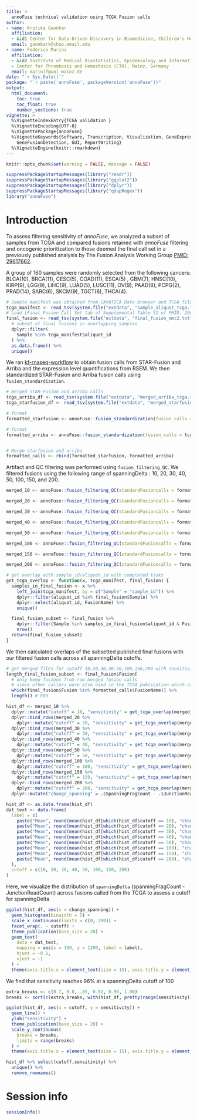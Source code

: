 ```yaml
---
title: > 
  annoFuse technical validation using TCGA Fusion calls
author:
- name: Krutika Gaonkar
  affiliation: 
  - &id1 Center for Data-Driven Discovery in Biomedicine, Children’s Hospital of Philadelphia, USA
  email: gaonkark@chop.email.edu
- name: Federico Marini
  affiliation: 
  - &id2 Institute of Medical Biostatistics, Epidemiology and Informatics (IMBEI), Mainz, Germany
  - Center for Thrombosis and Hemostasis (CTH), Mainz, Germany
  email: marinif@uni-mainz.de
date: "`r Sys.Date()`"
package: "`r paste('annoFuse', packageVersion('annoFuse'))"
output: 
  html_document:
    toc: true
    toc_float: true
    number_sections: true
vignette: >
  %\VignetteIndexEntry{TCGA validation }
  %\VignetteEncoding{UTF-8}  
  %\VignettePackage{annoFuse}
  %\VignetteKeywords{Software, Transcription, Visualization, GeneExpression, Annotation,
    GeneFusionDetection, GUI, ReportWriting}
  %\VignetteEngine{knitr::rmarkdown}
---
```



```r
knitr::opts_chunk$set(warning = FALSE, message = FALSE)
```


```r
suppressPackageStartupMessages(library("readr"))
suppressPackageStartupMessages(library("ggplot2"))
suppressPackageStartupMessages(library("dplyr"))
suppressPackageStartupMessages(library("qdapRegex"))
library("annoFuse")
```


# Introduction

To assess filtering sensitivity of _annoFuse_, we analyzed a subset of samples from TCGA and compared fusions retained with _annoFuse_ filtering and oncogenic prioritization to those deemed the final call set in a previously published analysis by The Fusion Analysis Working Group [PMID: 29617662](https://pubmed.ncbi.nlm.nih.gov/29617662/).

A group of 160 samples were randomly selected from the following cancers: BLCA(10), BRCA(11), CESC(5), COAD(11),  ESCA(5) , GBM(7), HNSC(10), KIRP(9), LGG(9), LIHC(9), LUAD(5), LUSC(11), OV(9), PAAD(8), PCPG(2), PRAD(14), SARC(6), SKCM(9), TGCT(6), THCA(4). 


```r
# Sample manifest was obtained from CAVATICA Data browser and TCGA files were copied to working project.
tcga_manifest <- read_tsv(system.file("extdata", "sample_aliquot_tcga.tsv", package = "annoFuse"))
# Load [Final Fusion Call Set tab of Supplemental Table S1 of PMID: 29617662](https://pubmed.ncbi.nlm.nih.gov/29617662/)
final_fusion <- read_tsv(system.file("extdata", "final_fusion_mmc2.txt", package = "annoFuse")) %>%
  # subset of final fusions in overlapping samples
  dplyr::filter(
    Sample %in% tcga_manifest$aliquot_id
  ) %>%
  as.data.frame() %>%
  unique()
```

We ran [kf-rnaseq-workflow](https://github.com/kids-first/kf-rnaseq-workflow) to obtain fusion calls from STAR-Fusion and Arriba and the expression level quantifications from RSEM. 
We then standardized STAR-Fusion and Arriba fusion calls using `fusion_standardization`. 


```r

# merged STAR-Fusion and arriba calls
tcga_arriba_df <- read_tsv(system.file("extdata", "merged_arriba_tcga.tsv", package = "annoFuse"))
tcga_starfusion_df <- read_tsv(system.file("extdata", "merged_starfusion_tcga.tsv", package = "annoFuse"))

# format
formatted_starfusion <- annoFuse::fusion_standardization(fusion_calls = tcga_starfusion_df, caller = "STARFUSION", tumorID = tcga_starfusion_df$Sample)

# format
formatted_arriba <- annoFuse::fusion_standardization(fusion_calls = tcga_arriba_df, caller = "ARRIBA", tumorID = tcga_arriba_df$Sample)


# Merge starfusion and arriba
formatted_calls <- rbind(formatted_starfusion, formatted_arriba)
```

Artifact and QC filtering was performed using `fusion_filtering_QC`. We filtered fusions using the following range of spanningDelta : 10, 20, 30, 40, 50, 100, 150, and 200. 

```r

merged_10 <- annoFuse::fusion_filtering_QC(standardFusioncalls = formatted_calls, readthroughFilter = FALSE, readingFrameFilter = "in-frame|frameshift|other", artifactFilter = "GTEx_Recurrent|DGD_PARALOGS|Normal|BodyMap", junctionReadCountFilter = 1, spanningFragCountFilter = 10)

merged_20 <- annoFuse::fusion_filtering_QC(standardFusioncalls = formatted_calls, readthroughFilter = FALSE, readingFrameFilter = "in-frame|frameshift|other", artifactFilter = "GTEx_Recurrent|DGD_PARALOGS|Normal|BodyMap", junctionReadCountFilter = 1, spanningFragCountFilter = 20)

merged_30 <- annoFuse::fusion_filtering_QC(standardFusioncalls = formatted_calls, readthroughFilter = FALSE, readingFrameFilter = "in-frame|frameshift|other", artifactFilter = "GTEx_Recurrent|DGD_PARALOGS|Normal|BodyMap", junctionReadCountFilter = 1, spanningFragCountFilter = 30)

merged_40 <- annoFuse::fusion_filtering_QC(standardFusioncalls = formatted_calls, readthroughFilter = FALSE, readingFrameFilter = "in-frame|frameshift|other", artifactFilter = "GTEx_Recurrent|DGD_PARALOGS|Normal|BodyMap", junctionReadCountFilter = 1, spanningFragCountFilter = 40)

merged_50 <- annoFuse::fusion_filtering_QC(standardFusioncalls = formatted_calls, readthroughFilter = FALSE, readingFrameFilter = "in-frame|frameshift|other", artifactFilter = "GTEx_Recurrent|DGD_PARALOGS|Normal|BodyMap", junctionReadCountFilter = 1, spanningFragCountFilter = 50)

merged_100 <- annoFuse::fusion_filtering_QC(standardFusioncalls = formatted_calls, readthroughFilter = FALSE, readingFrameFilter = "in-frame|frameshift|other", artifactFilter = "GTEx_Recurrent|DGD_PARALOGS|Normal|BodyMap", junctionReadCountFilter = 1, spanningFragCountFilter = 100)

merged_150 <- annoFuse::fusion_filtering_QC(standardFusioncalls = formatted_calls, readthroughFilter = FALSE, readingFrameFilter = "in-frame|frameshift|other", artifactFilter = "GTEx_Recurrent|DGD_PARALOGS|Normal|BodyMap", junctionReadCountFilter = 1, spanningFragCountFilter = 150)

merged_200 <- annoFuse::fusion_filtering_QC(standardFusioncalls = formatted_calls, readthroughFilter = FALSE, readingFrameFilter = "in-frame|frameshift|other", artifactFilter = "GTEx_Recurrent|DGD_PARALOGS|Normal|BodyMap", junctionReadCountFilter = 1, spanningFragCountFilter = 200)
```



```r
# get overlap with sample_id/aliquot_id with completed tasks
get_tcga_overlap <- function(x, tcga_manifest, final_fusion) {
  samples_in_final_fusion <- x %>%
    left_join(tcga_manifest, by = c("Sample" = "sample_id")) %>%
    dplyr::filter(aliquot_id %in% final_fusion$Sample) %>%
    dplyr::select(aliquot_id, FusionName) %>%
    unique()

  final_fusion_subset <- final_fusion %>%
    dplyr::filter(Sample %in% samples_in_final_fusion$aliquot_id & Fusion %in% samples_in_final_fusion$FusionName) %>%
    nrow()
  return(final_fusion_subset)
}
```

 We then calculated overlaps of the subsetted published final fusions with our filtered fusion calls across all spanningDelta cutoffs.


```r
# get merged files for cutoff 10,20,30,40,50,100,150,200 with sensitivity
length_final_fusion_subset <- final_fusion$Fusion[
  # only keep fusions from raw merged fusion calls
  # since other callers were also used in the TCGA publication which captured other fusions
  which(final_fusion$Fusion %in% formatted_calls$FusionName)] %>% 
  length() # 603

hist_df <- merged_10 %>%
  dplyr::mutate("cutoff" = 10, "sensitivity" = get_tcga_overlap(merged_10, tcga_manifest, final_fusion) / length_final_fusion_subset) %>%
  dplyr::bind_rows(merged_20 %>%
    dplyr::mutate("cutoff" = 20, "sensitivity" = get_tcga_overlap(merged_20, tcga_manifest, final_fusion) / length_final_fusion_subset)) %>%
  dplyr::bind_rows(merged_30 %>%
    dplyr::mutate("cutoff" = 30, "sensitivity" = get_tcga_overlap(merged_30, tcga_manifest, final_fusion) / length_final_fusion_subset)) %>%
  dplyr::bind_rows(merged_40 %>%
    dplyr::mutate("cutoff" = 40, "sensitivity" = get_tcga_overlap(merged_40, tcga_manifest, final_fusion) / length_final_fusion_subset)) %>%
  dplyr::bind_rows(merged_50 %>%
    dplyr::mutate("cutoff" = 50, "sensitivity" = get_tcga_overlap(merged_50, tcga_manifest, final_fusion) / length_final_fusion_subset)) %>%
  dplyr::bind_rows(merged_100 %>%
    dplyr::mutate("cutoff" = 100, "sensitivity" = get_tcga_overlap(merged_100, tcga_manifest, final_fusion) / length_final_fusion_subset)) %>%
  dplyr::bind_rows(merged_150 %>%
    dplyr::mutate("cutoff" = 150, "sensitivity" = get_tcga_overlap(merged_150, tcga_manifest, final_fusion) / length_final_fusion_subset)) %>%
  dplyr::bind_rows(merged_200 %>%
    dplyr::mutate("cutoff" = 200, "sensitivity" = get_tcga_overlap(merged_200, tcga_manifest, final_fusion) / length_final_fusion_subset)) %>%
  dplyr::mutate("change_spanning" = .$SpanningFragCount - .$JunctionReadCount)

hist_df <- as.data.frame(hist_df)
dat_text <- data.frame(
  label = c(
    paste("Mean", round(mean(hist_df[which(hist_df$cutoff == 10), "change_spanning"]))),
    paste("Mean", round(mean(hist_df[which(hist_df$cutoff == 20), "change_spanning"]))),
    paste("Mean", round(mean(hist_df[which(hist_df$cutoff == 30), "change_spanning"]))),
    paste("Mean", round(mean(hist_df[which(hist_df$cutoff == 40), "change_spanning"]))),
    paste("Mean", round(mean(hist_df[which(hist_df$cutoff == 50), "change_spanning"]))),
    paste("Mean", round(mean(hist_df[which(hist_df$cutoff == 100), "change_spanning"]))),
    paste("Mean", round(mean(hist_df[which(hist_df$cutoff == 150), "change_spanning"]))),
    paste("Mean", round(mean(hist_df[which(hist_df$cutoff == 200), "change_spanning"])))
  ),
  cutoff = c(10, 20, 30, 40, 50, 100, 150, 200)
)
```

Here, we visualize the distribution of `spanningDelta` (spanningFragCount - JunctionReadCount) across fusions called from the TCGA to assess a cutoff for spanningDelta

```r
ggplot(hist_df, aes(x = change_spanning)) +
  geom_histogram(binwidth = 5) +
  scale_x_continuous(limits = c(0, 200)) +
  facet_wrap(. ~ cutoff) +
  theme_publication(base_size = 20) +
  geom_text(
    data = dat_text,
    mapping = aes(x = 100, y = 1200, label = label),
    hjust = -0.1,
    vjust = -1
  ) +
  theme(axis.title.x = element_text(size = 15), axis.title.y = element_text(size = 15))
```


We find that sensitivity reaches 96% at a spanningDelta cutoff of 100 

```r
extra_breaks <- c(0.7, 0.8, .85, 0.92, 0.96, 1.00)
breaks <- sort(c(extra_breaks, with(hist_df, pretty(range(sensitivity)))))

ggplot(hist_df, aes(x = cutoff, y = sensitivity)) +
  geom_line() +
  ylab("sensitivity") +
  theme_publication(base_size = 20) +
  scale_y_continuous(
    breaks = breaks,
    limits = range(breaks)
  ) +
  theme(axis.title.x = element_text(size = 15), axis.title.y = element_text(size = 15))
```

```r
hist_df %>% select(cutoff,sensitivity) %>% 
  unique() %>%
  remove_rownames()

```


# Session info {-}

```r
sessionInfo()
```

